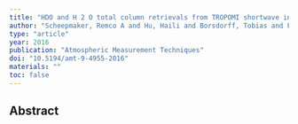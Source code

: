 ```yaml
---
title: "HDO and H 2 O total column retrievals from TROPOMI shortwave infrared measurements"
author: "Scheepmaker, Remco A and Hu, Haili and Borsdorff, Tobias and Frankenberg, Christian and Risi, Camille and Hasekamp, Otto and Aben, Ilse and Landgraf, Jochen and others"
type: "article"
year: 2016
publication: "Atmospheric Measurement Techniques"
doi: "10.5194/amt-9-4955-2016"
materials: ""
toc: false
---
```


## Abstract

